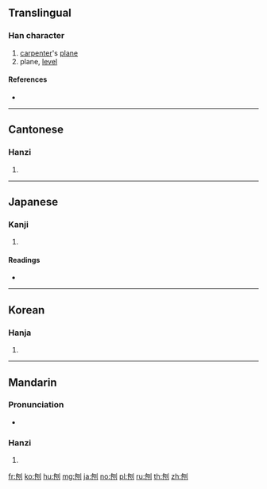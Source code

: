 ==Translingual==

===Han character===
{{Han char|rn=18|rad=刀|as=05|sn=7|four=22700|canj=PULN|ids=⿰包刂}}

# [[carpenter]]'s [[plane]]
# plane, [[level]]

====References====
* {{Han ref|kx=0138.160|dkj=01929|dj=0313.050|hdz=10331.030|uh=5228|ud=21032|bh=A753|bd=42835}}

----

==Cantonese==

===Hanzi===
{{yue-hanzi|jyut=paau4|y=paau4}}

# {{defn|lang=yue|sort=刀05}}

----

==Japanese==

===Kanji===
{{ja-kanji|grade=|rs=刀05}}

# {{defn|lang=ja|sort=刀05}}

====Readings====
* {{ja-readings|on=[[ほう]] (hō), [[びょう]] (byō)|kun=[[けずる]] (kezuru)}}

----

==Korean==

===Hanja===
{{ko-hanja|hangeul=포|rv=po|mr=p'o}}

# {{defn|lang=ko|sort=刀05}}

----

==Mandarin==

===Pronunciation===
* {{audio|Zh-páo.ogg|Audio|lang=cmn}}

===Hanzi===
{{cmn-hanzi|pin=[[bào]] ([[bao4]]), [[páo]] ([[pao2]])|wg=pao<sup>4</sup>, p'ao<sup>2</sup>}}

# {{defn|lang=cmn|sort=刀05}}

[[fr:刨]]
[[ko:刨]]
[[hu:刨]]
[[mg:刨]]
[[ja:刨]]
[[no:刨]]
[[pl:刨]]
[[ru:刨]]
[[th:刨]]
[[zh:刨]]